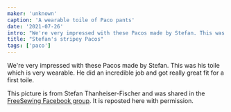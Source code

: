 ```yaml
---
maker: 'unknown'
caption: 'A wearable toile of Paco pants'
date: '2021-07-26'
intro: "We're very impressed with these Pacos made by Stefan. This was his toile which is very wearable. He did an incredible job and got really great fit for a first toile."
title: "Stefan's stripey Pacos"
tags: ['paco']
---
```


<!-- truncate -->

We're very impressed with these Pacos made by Stefan. This was his toile which is very wearable. He did an incredible job and got really great fit for a first toile.

<Note>

This picture is from Stefan Thanheiser-Fischer and was shared in the [FreeSewing Facebook group](https://www.facebook.com/groups/627769821272714). It is reposted here with permission.

</Note>
